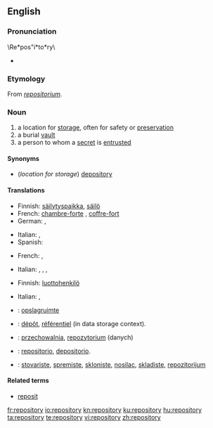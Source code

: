 ==English==
{{wikipedia}}

===Pronunciation===
\Re*pos"i*to*ry\
* {{audio|en-us-repository.ogg|Audio (US)}}

===Etymology===
From {{etyl|LL.}} ''[[repositorium]]''.

===Noun===
{{en-noun|repositories}}

# a location for [[storage]], often for safety or [[preservation]]
# a burial [[vault]]
# a person to whom a [[secret]] is [[entrusted]]

====Synonyms====
* (''location for storage'') [[depository]]

====Translations====
{{trans-top|a location for storage, often for safety or preservation}}
* Finnish: [[säilytyspaikka]], [[säilö]]
* French: [[chambre-forte]] {{f}}, [[coffre-fort]] {{m}}
* German: {{t|de|Ablage|m}},  {{t+|de|Depot|n}}
{{trans-mid}}
* Italian: {{t-|it|ripostiglio}},  {{t+|it|ricettacolo}}
* Spanish: {{t|es|repositiorio|m}}
{{trans-bottom}}

{{trans-top|a burial vault}}
* French: {{t+|fr|tombeau|m}}, {{t+|fr|mausolée|m}}
{{trans-mid}}
* Italian: {{t-|it|sepolcro}},  {{t-|it|tomba}},  {{t-|it|mausoleo}},  {{t+|it|cripta}}
{{trans-bottom}}

{{trans-top|a person to whom a secret is entrusted}}
* Finnish: [[luottohenkilö]]
{{trans-mid}}
* Italian: {{t-|it|depositario}},  {{t-|it|confidente}}
{{trans-bottom}}

{{checktrans-top}}
* {{ttbc|Dutch}}: [[opslagruimte]]
* {{ttbc|French}}: [[dépôt]], [[référentiel]] (in data storage context).
* {{ttbc|Polish}}: [[przechowalnia]], [[repozytorium]] (danych)
{{checktrans-mid}}
* {{ttbc|Spanish}}: [[repositorio]], [[depositorio]].
* {{ttbc|Serbian}}: [[stovariste]], [[spremiste]], [[skloniste]], [[nosilac]], [[skladiste]], [[repozitorijum]]
{{checktrans-bottom}}

====Related terms====
* [[reposit]]

[[fr:repository]]
[[io:repository]]
[[kn:repository]]
[[ku:repository]]
[[hu:repository]]
[[ta:repository]]
[[te:repository]]
[[vi:repository]]
[[zh:repository]]